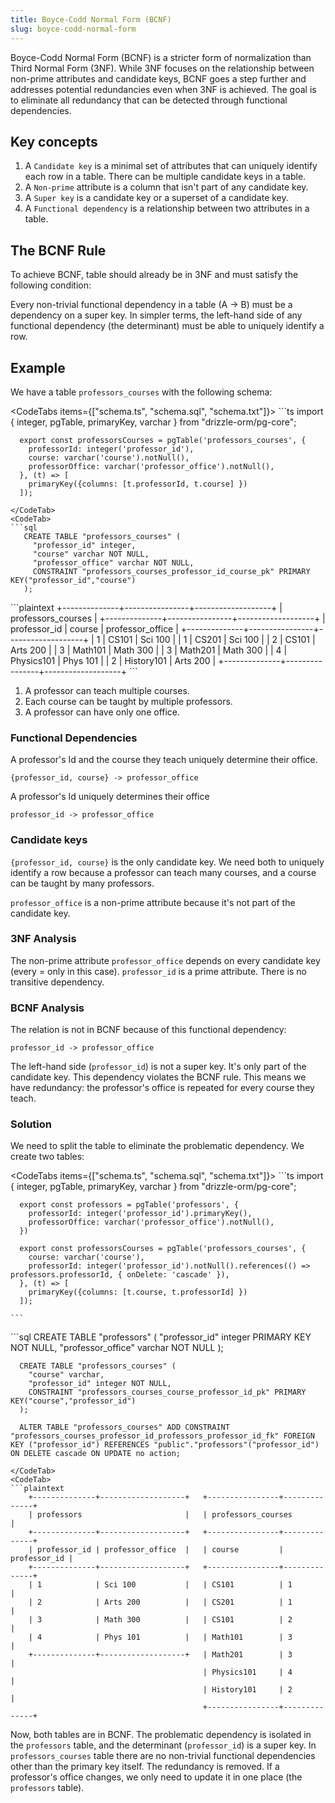 ```yaml
---
title: Boyce-Codd Normal Form (BCNF)
slug: boyce-codd-normal-form
---
```



Boyce-Codd Normal Form (BCNF) is a stricter form of normalization than Third Normal Form (3NF). While 3NF focuses on the relationship between non-prime attributes and candidate keys, BCNF goes a step further and addresses potential redundancies even when 3NF is achieved. The goal is to eliminate all redundancy that can be detected through functional dependencies.

## Key concepts

1. A `Candidate key` is a minimal set of attributes that can uniquely identify each row in a table. There can be multiple candidate keys in a table.
2. A `Non-prime` attribute is a column that isn't part of any candidate key.
3. A `Super key` is a candidate key or a superset of a candidate key.
4. A `Functional dependency` is a relationship between two attributes in a table.

## The BCNF Rule

To achieve BCNF, table should already be in 3NF and must satisfy the following condition:

Every non-trivial functional dependency in a table (A -> B) must be a dependency on a super key. In simpler terms, the left-hand side of any functional dependency (the determinant) must be able to uniquely identify a row.

## Example

We have a table `professors_courses` with the following schema:

<CodeTabs items={["schema.ts", "schema.sql", "schema.txt"]}>
  <CodeTab>
    ```ts
      import { integer, pgTable, primaryKey, varchar } from "drizzle-orm/pg-core";
      
      export const professorsCourses = pgTable('professors_courses', {
        professorId: integer('professor_id'),
        course: varchar('course').notNull(),
        professorOffice: varchar('professor_office').notNull(),
      }, (t) => [
        primaryKey({columns: [t.professorId, t.course] })
      ]);
   ```
  </CodeTab>
  <CodeTab>
  ```sql
      CREATE TABLE "professors_courses" (
      	"professor_id" integer,
      	"course" varchar NOT NULL,
      	"professor_office" varchar NOT NULL,
      	CONSTRAINT "professors_courses_professor_id_course_pk" PRIMARY KEY("professor_id","course")
      );
  ```
  </CodeTab>
  <CodeTab>
  ```plaintext
      +--------------+----------------+-------------------+
      | professors_courses                                |
      +--------------+----------------+-------------------+
      | professor_id | course         | professor_office  |
      +--------------+----------------+-------------------+
      | 1            | CS101          | Sci 100           |
      | 1            | CS201          | Sci 100           |
      | 2            | CS101          | Arts 200          |
      | 3            | Math101        | Math 300          |
      | 3            | Math201        | Math 300          |
      | 4            | Physics101     | Phys 101          |
      | 2            | History101     | Arts 200          |
      +--------------+----------------+-------------------+
  ```
  </CodeTab>
</CodeTabs>

1. A professor can teach multiple courses.
2. Each course can be taught by multiple professors.
3. A professor can have only one office.

### Functional Dependencies

A professor's Id and the course they teach uniquely determine their office.

`{professor_id, course} -> professor_office`

A professor's Id uniquely determines their office

`professor_id -> professor_office`

### Candidate keys

`{professor_id, course}` is the only candidate key. We need both to uniquely identify a row because a professor can teach many courses, and a course can be taught by many professors.

`professor_office` is a non-prime attribute because it's not part of the candidate key.

### 3NF Analysis

The non-prime attribute `professor_office` depends on every candidate key (every = only in this case). `professor_id` is a prime attribute. There is no transitive dependency.

### BCNF Analysis

The relation is not in BCNF because of this functional dependency:

`professor_id -> professor_office`

The left-hand side (`professor_id`) is not a super key. It's only part of the candidate key. This dependency violates the BCNF rule. This means we have redundancy: the professor's office is repeated for every course they teach.

### Solution

We need to split the table to eliminate the problematic dependency. We create two tables:

<CodeTabs items={["schema.ts", "schema.sql", "schema.txt"]}>
  <CodeTab>
    ```ts
      import { integer, pgTable, primaryKey, varchar } from "drizzle-orm/pg-core";

      export const professors = pgTable('professors', {
        professorId: integer('professor_id').primaryKey(),
        professorOffice: varchar('professor_office').notNull(),
      })

      export const professorsCourses = pgTable('professors_courses', {
        course: varchar('course'),
        professorId: integer('professor_id').notNull().references(() => professors.professorId, { onDelete: 'cascade' }),
      }, (t) => [
        primaryKey({columns: [t.course, t.professorId] })
      ]);

    ```
  </CodeTab>
  <CodeTab>
  ```sql
      CREATE TABLE "professors" (
	      "professor_id" integer PRIMARY KEY NOT NULL,
	      "professor_office" varchar NOT NULL
      );

      CREATE TABLE "professors_courses" (
      	"course" varchar,
      	"professor_id" integer NOT NULL,
      	CONSTRAINT "professors_courses_course_professor_id_pk" PRIMARY KEY("course","professor_id")
      );

      ALTER TABLE "professors_courses" ADD CONSTRAINT "professors_courses_professor_id_professors_professor_id_fk" FOREIGN KEY ("professor_id") REFERENCES "public"."professors"("professor_id") ON DELETE cascade ON UPDATE no action;
  ```
  </CodeTab>
  <CodeTab>
  ```plaintext
      +--------------+-------------------+   +----------------+--------------+
      | professors                       |   | professors_courses            |
      +--------------+-------------------+   +----------------+--------------+
      | professor_id | professor_office  |   | course         | professor_id |
      +--------------+-------------------+   +----------------+--------------+
      | 1            | Sci 100           |   | CS101          | 1            |
      | 2            | Arts 200          |   | CS201          | 1            |
      | 3            | Math 300          |   | CS101          | 2            |
      | 4            | Phys 101          |   | Math101        | 3            |
      +--------------+-------------------+   | Math201        | 3            |
                                             | Physics101     | 4            |
                                             | History101     | 2            |
                                             +----------------+--------------+
  ```
  </CodeTab>
</CodeTabs>

Now, both tables are in BCNF. The problematic dependency is isolated in the `professors` table, and the determinant (`professor_id`) is a super key. In `professors_courses` table there are no non-trivial functional dependencies other than the primary key itself. The redundancy is removed. If a professor's office changes, we only need to update it in one place (the `professors` table).
